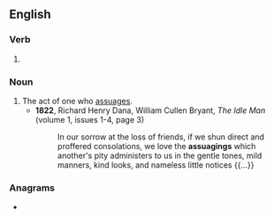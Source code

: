 ==English==

===Verb===
{{head|en|verb form}}

# {{present participle of|en|assuage|nocat=1}}

===Noun===
{{en-noun}}

# The act of one who [[assuage]]s.
#* '''1822''', Richard Henry Dana, William Cullen Bryant, ''The Idle Man'' (volume 1, issues 1-4, page 3)
#*: In our sorrow at the loss of friends, if we shun direct and proffered consolations, we love the '''assuagings''' which another's pity administers to us in the gentle tones, mild manners, kind looks, and nameless little notices {{...}}

===Anagrams===
* {{anagrams|en|a=aagginssu|sausaging}}